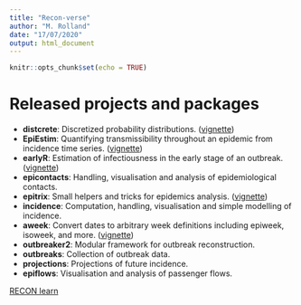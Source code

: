 ```yaml
---
title: "Recon-verse"
author: "M. Rolland"
date: "17/07/2020"
output: html_document
---
```


```r
knitr::opts_chunk$set(echo = TRUE)
```

# Released projects and packages

* **distcrete**: Discretized probability distributions. ([vignette](https://www.repidemicsconsortium.org/distcrete/articles/distcrete.html))
* **EpiEstim**: Quantifying transmissibility throughout an epidemic from incidence time series. ([vignette](https://cran.r-project.org/web/packages/EpiEstim/vignettes/demo.html))
* **earlyR**: Estimation of infectiousness in the early stage of an outbreak. ([vignette](http://www.repidemicsconsortium.org/earlyR/articles/earlyR.html))
* **epicontacts**: Handling, visualisation and analysis of epidemiological contacts. 
* **epitrix**: Small helpers and tricks for epidemics analysis. ([vignette](https://www.repidemicsconsortium.org/epitrix/articles/epitrix.html))
* **incidence**: Computation, handling, visualisation and simple modelling of incidence.
* **aweek**: Convert dates to arbitrary week definitions including epiweek, isoweek, and more. ([vignette](https://www.repidemicsconsortium.org/aweek/))
* **outbreaker2**: Modular framework for outbreak reconstruction.
* **outbreaks**: Collection of outbreak data.
* **projections**: Projections of future incidence.
* **epiflows**: Visualisation and analysis of passenger flows.

[RECON learn](https://www.reconlearn.org/)




